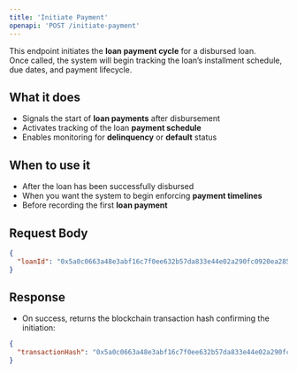 ```yaml
---
title: 'Initiate Payment'
openapi: 'POST /initiate-payment'
---
```


This endpoint initiates the **loan payment cycle** for a disbursed loan.  
Once called, the system will begin tracking the loan’s installment schedule, due dates, and payment lifecycle.


## What it does
- Signals the start of **loan payments** after disbursement
- Activates tracking of the loan **payment schedule**
- Enables monitoring for **delinquency** or **default** status

## When to use it
- After the loan has been successfully disbursed
- When you want the system to begin enforcing **payment timelines**
- Before recording the first **loan payment**

## Request Body

```json
{
  "loanId": "0x5a0c0663a48e3abf16c7f0ee632b57da833e44e02a290fc0920ea2858da31f73"
}
```

## Response

- On success, returns the blockchain transaction hash confirming the initiation:

```json
{
  "transactionHash": "0x5a0c0663a48e3abf16c7f0ee632b57da833e44e02a290fc0920ea2858da31f73"
}
```

